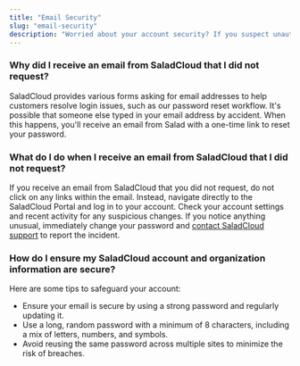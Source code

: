```yaml
---
title: "Email Security"
slug: "email-security"
description: "Worried about your account security? If you suspect unauthorized access or attempts to access your SaladCloud account, contact SaladCloud support immediately. For more information on how unauthorized parties might try to gain access, continue reading below."
---
```


### Why did I receive an email from SaladCloud that I did not request?

SaladCloud provides various forms asking for email addresses to help customers resolve login issues, such as our password reset workflow. It's possible that someone else typed in your email address by accident. When this happens, you'll receive an email from Salad with a one-time link to reset your password.

### What do I do when I receive an email from SaladCloud that I did not request?

If you receive an email from SaladCloud that you did not request, do not click on any links within the email. Instead, navigate directly to the SaladCloud Portal and log in to your account. Check your account settings and recent activity for any suspicious changes. If you notice anything unusual, immediately change your password and [contact SaladCloud support](mailto:cloud@salad.com) to report the incident.

### How do I ensure my SaladCloud account and organization information are secure?

Here are some tips to safeguard your account:

- Ensure your email is secure by using a strong password and regularly updating it.
- Use a long, random password with a minimum of 8 characters, including a mix of letters, numbers, and symbols.
- Avoid reusing the same password across multiple sites to minimize the risk of breaches.
